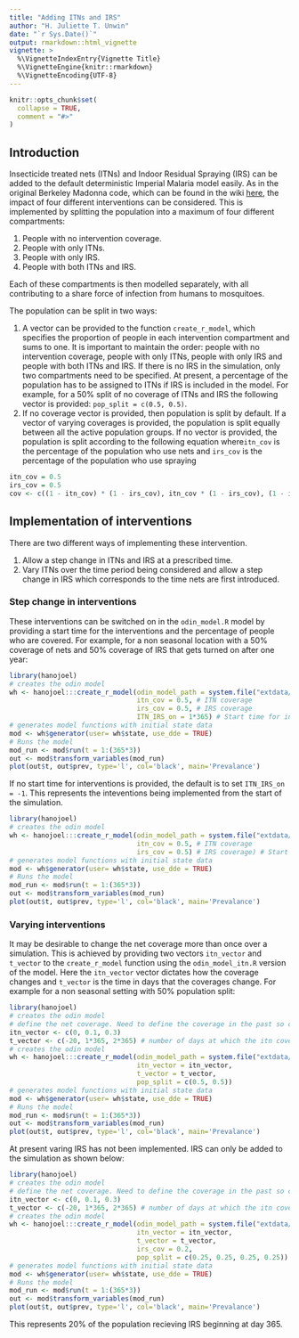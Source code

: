 ```yaml
---
title: "Adding ITNs and IRS"
author: "H. Juliette T. Unwin"
date: "`r Sys.Date()`"
output: rmarkdown::html_vignette
vignette: >
  %\VignetteIndexEntry{Vignette Title}
  %\VignetteEngine{knitr::rmarkdown}
  %\VignetteEncoding{UTF-8}
---
```


```r
knitr::opts_chunk$set(
  collapse = TRUE,
  comment = "#>"
)
```

## Introduction
Insecticide treated nets (ITNs) and Indoor Residual Spraying (IRS) can be added to the default 
deterministic Imperial Malaria model easily.  As in the original Berkeley Madonna code, which can be found
in the wiki [here](https://github.com/mrc-ide/deterministic-malaria-model/wiki/Berkeley-Madonna-Code), 
the impact of four different interventions can be considered.  This is implemented by splitting the 
population into a maximum of four different compartments:

1. People with no intervention coverage.
1. People with only ITNs.
1. People with only IRS.
1. People with both ITNs and IRS.

Each of these compartments is then modelled separately, with all contributing to a share force of infection 
from humans to mosquitoes.

The population can be split in two ways:

1) A vector can be provided to the function `create_r_model`, which specifies the proportion of people in each intervention
compartment and sums to one.  It is important to maintain the order: people with no intervention coverage, people with only ITNs, 
people with only IRS and people with both ITNs and IRS.  If there is no IRS in the simulation, only two compartments need to be 
specified. At present, a percentage of the population has to be assigned to ITNs if IRS is included in the model.
For example, for a 50% split of no coverage of ITNs and IRS the following vector is provided: `pop_split = c(0.5, 0.5)`.
1) If no coverage vector is provided, then population is split by default.  If a vector of varying coverages is provided,
the population is split equally between all the active population groups.  If no vector is provided, the population is split 
according to the following equation where`itn_cov` is the percentage of the population who use nets and `irs_cov` is the percentage 
of the population who use spraying
```r
itn_cov = 0.5
irs_cov = 0.5
cov <- c((1 - itn_cov) * (1 - irs_cov), itn_cov * (1 - irs_cov), (1 - itn_cov) * irs_cov, itn_cov * irs_cov)
```

## Implementation of interventions

There are two different ways of implementing these intervention.

1) Allow a step change in ITNs and IRS at a prescribed time.
1) Vary ITNs over the time period being considered and allow a step change in IRS which corresponds to the time nets are first
introduced.

### Step change in interventions
These interventions can be switched on in the `odin_model.R` model by providing a start time for the interventions 
and the percentage of people who are covered. For example, for a non seasonal location with a 50% coverage
of nets and 50% coverage of IRS that gets turned on after one year:

```r
library(hanojoel)
# creates the odin model
wh <- hanojoel:::create_r_model(odin_model_path = system.file("extdata/odin_model.R",package = "hanojoel"),
                                itn_cov = 0.5, # ITN coverage
                                irs_cov = 0.5, # IRS coverage
                                ITN_IRS_on = 1*365) # Start time for interventions
# generates model functions with initial state data
mod <- wh$generator(user= wh$state, use_dde = TRUE)
# Runs the model
mod_run <- mod$run(t = 1:(365*3))
out <- mod$transform_variables(mod_run)
plot(out$t, out$prev, type='l', col='black', main='Prevalance')
```

If no start time for interventions is provided, the default is to set `ITN_IRS_on = -1`.  This represents the inteventions
being implemented from the start of the simulation.
```r
library(hanojoel)
# creates the odin model
wh <- hanojoel:::create_r_model(odin_model_path = system.file("extdata/odin_model.R",package = "hanojoel"),
                                itn_cov = 0.5, # ITN coverage
                                irs_cov = 0.5) # IRS coverage) # Start time for interventions
# generates model functions with initial state data
mod <- wh$generator(user= wh$state, use_dde = TRUE)
# Runs the model
mod_run <- mod$run(t = 1:(365*3))
out <- mod$transform_variables(mod_run)
plot(out$t, out$prev, type='l', col='black', main='Prevalance')
```

### Varying interventions

It may be desirable to change the net coverage more than once over a simulation. This is achieved by providing two 
vectors `itn_vector` and `t_vector` to the `create_r_model` function using the `odin_model_itn.R` version of the model.
Here the `itn_vector` vector dictates how the coverage changes and `t_vector` is the time in days that the coverages change.
For example for a non seasonal setting with 50% population split:

```r
library(hanojoel)
# creates the odin model
# define the net coverage. Need to define the coverage in the past so can have a coverage using the delay
itn_vector <- c(0, 0.1, 0.3)
t_vector <- c(-20, 1*365, 2*365) # number of days at which the itn coverage changes
# creates the odin model
wh <- hanojoel:::create_r_model(odin_model_path = system.file("extdata/odin_model_itn.R",package = "hanojoel"),
                                itn_vector = itn_vector,
                                t_vector = t_vector,
                                pop_split = c(0.5, 0.5))
# generates model functions with initial state data
mod <- wh$generator(user= wh$state, use_dde = TRUE)
# Runs the model
mod_run <- mod$run(t = 1:(365*3))
out <- mod$transform_variables(mod_run)
plot(out$t, out$prev, type='l', col='black', main='Prevalance')
```

At present varing IRS has not been implemented.  IRS can only be added to the simulation as shown below:

```r
library(hanojoel)
# creates the odin model
# define the net coverage. Need to define the coverage in the past so can have a coverage using the delay
itn_vector <- c(0, 0.1, 0.3)
t_vector <- c(-20, 1*365, 2*365) # number of days at which the itn coverage changes
# creates the odin model
wh <- hanojoel:::create_r_model(odin_model_path = system.file("extdata/odin_model_itn.R",package = "hanojoel"),
                                itn_vector = itn_vector,
                                t_vector = t_vector,
                                irs_cov = 0.2,
                                pop_split = c(0.25, 0.25, 0.25, 0.25))
# generates model functions with initial state data
mod <- wh$generator(user= wh$state, use_dde = TRUE)
# Runs the model
mod_run <- mod$run(t = 1:(365*3))
out <- mod$transform_variables(mod_run)
plot(out$t, out$prev, type='l', col='black', main='Prevalance')
```

This represents 20% of the population recieving IRS beginning at day 365.
